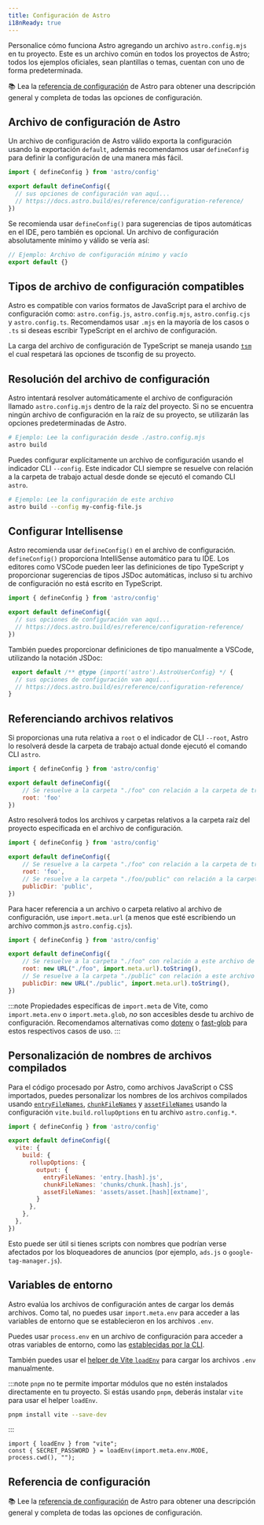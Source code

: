 ```yaml
---
title: Configuración de Astro
i18nReady: true
---
```


Personalice cómo funciona Astro agregando un archivo `astro.config.mjs` en tu proyecto. Este es un archivo común en todos los proyectos de Astro; todos los ejemplos oficiales, sean plantillas o temas, cuentan con uno de forma predeterminada.

📚 Lea la [referencia de configuración](/es/reference/configuration-reference/) de Astro para obtener una descripción general y completa de todas las opciones de configuración.

## Archivo de configuración de Astro

Un archivo de configuración de Astro válido exporta la configuración usando la exportación `default`, además recomendamos usar `defineConfig` para definir la configuración de una manera más fácil.

```js title="astro.config.mjs"
import { defineConfig } from 'astro/config'

export default defineConfig({
  // sus opciones de configuración van aquí...
  // https://docs.astro.build/es/reference/configuration-reference/
})
```

Se recomienda usar `defineConfig()` para sugerencias de tipos automáticas en el IDE, pero también es opcional. Un archivo de configuración absolutamente mínimo y válido se vería así:

```js title="astro.config.mjs"
// Ejemplo: Archivo de configuración mínimo y vacío
export default {}
```

## Tipos de archivo de configuración compatibles

Astro es compatible con varios formatos de JavaScript para el archivo de configuración como: `astro.config.js`, `astro.config.mjs`, `astro.config.cjs` y `astro.config.ts`. Recomendamos usar `.mjs` en la mayoría de los casos o `.ts` si deseas escribir TypeScript en el archivo de configuración.

La carga del archivo de configuración de TypeScript se maneja usando [`tsm`](https://github.com/lukeed/tsm) el cual respetará las opciones de tsconfig de su proyecto.

## Resolución del archivo de configuración

Astro intentará resolver automáticamente el archivo de configuración llamado `astro.config.mjs` dentro de la raíz del proyecto. Si no se encuentra ningún archivo de configuración en la raíz de su proyecto, se utilizarán las opciones predeterminadas de Astro.

```bash
# Ejemplo: Lee la configuración desde ./astro.config.mjs
astro build
```

Puedes configurar explícitamente un archivo de configuración usando el indicador CLI `--config`. Este indicador CLI siempre se resuelve con relación a la carpeta de trabajo actual desde donde se ejecutó el comando CLI `astro`.

```bash
# Ejemplo: Lee la configuración de este archivo
astro build --config my-config-file.js
```

## Configurar Intellisense

Astro recomienda usar `defineConfig()` en el archivo de configuración. `defineConfig()` proporciona IntelliSense automático para tu IDE. Los editores como VSCode pueden leer las definiciones de tipo TypeScript y proporcionar sugerencias de tipos JSDoc automáticas, incluso si tu archivo de configuración no está escrito en TypeScript.

```js title="astro.config.mjs"
import { defineConfig } from 'astro/config'

export default defineConfig({
  // sus opciones de configuración van aquí...
  // https://docs.astro.build/es/reference/configuration-reference/
})
```

También puedes proporcionar definiciones de tipo manualmente a VSCode, utilizando la notación JSDoc:

```js title="astro.config.mjs"
 export default /** @type {import('astro').AstroUserConfig} */ {
  // sus opciones de configuración van aquí...
  // https://docs.astro.build/es/reference/configuration-reference/
}
```

## Referenciando archivos relativos

Si proporcionas una ruta relativa a `root` o el indicador de CLI `--root`, Astro lo resolverá desde la carpeta de trabajo actual donde ejecutó el comando CLI `astro`.

```js title="astro.config.mjs"
import { defineConfig } from 'astro/config'

export default defineConfig({
    // Se resuelve a la carpeta "./foo" con relación a la carpeta de trabajo actual
    root: 'foo'
})
```

Astro resolverá todos los archivos y carpetas relativos a la carpeta raíz del proyecto especificada en el archivo de configuración.

```js title="astro.config.mjs"
import { defineConfig } from 'astro/config'

export default defineConfig({
    // Se resuelve a la carpeta "./foo" con relación a la carpeta de trabajo actual
    root: 'foo',
    // Se resuelve a la carpeta "./foo/public" con relación a la carpeta de trabajo actual
    publicDir: 'public',
})
```

Para hacer referencia a un archivo o carpeta relativo al archivo de configuración, use `import.meta.url` (a menos que esté escribiendo un archivo common.js `astro.config.cjs`).

```js "import.meta.url" title="astro.config.mjs"
import { defineConfig } from 'astro/config'

export default defineConfig({
    // Se resuelve a la carpeta "./foo" con relación a este archivo de configuración
    root: new URL("./foo", import.meta.url).toString(),
    // Se resuelve a la carpeta "./public" con relación a este archivo de configuración
    publicDir: new URL("./public", import.meta.url).toString(),
})
```
:::note
Propiedades específicas de `import.meta` de Vite, como `import.meta.env` o `import.meta.glob`, _no_ son accesibles desde tu archivo de configuración. Recomendamos alternativas como [dotenv](https://github.com/motdotla/dotenv) o [fast-glob](https://github.com/mrmlnc/fast-glob) para estos respectivos casos de uso.
:::

## Personalización de nombres de archivos compilados

Para el código procesado por Astro, como archivos JavaScript o CSS importados, puedes personalizar los nombres de los archivos compilados usando [`entryFileNames`](https://rollupjs.org/guide/en/#outputentryfilenames), [`chunkFileNames`](https://rollupjs.org/guide/en/#outputchunkfilenames) y [`assetFileNames`](https://rollupjs.org/guide/en/#outputassetfilenames) usando la configuración `vite.build.rollupOptions` en tu archivo `astro.config.*`.

```js ins={9-11} title="astro.config.mjs"
import { defineConfig } from 'astro/config'

export default defineConfig({
  vite: {
    build: {
      rollupOptions: {
        output: {
          entryFileNames: 'entry.[hash].js',
          chunkFileNames: 'chunks/chunk.[hash].js',
          assetFileNames: 'assets/asset.[hash][extname]',
        }
      },
    },
  },
})
```

Esto puede ser útil si tienes scripts con nombres que podrían verse afectados por los bloqueadores de anuncios (por ejemplo, `ads.js` o `google-tag-manager.js`).

## Variables de entorno

Astro evalúa los archivos de configuración antes de cargar los demás archivos. Como tal, no puedes usar `import.meta.env` para acceder a las variables de entorno que se establecieron en los archivos `.env`.

Puedes usar `process.env` en un archivo de configuración para acceder a otras variables de entorno, como las [establecidas por la CLI](/es/guides/environment-variables/#usando-la-cli).

También puedes usar el [helper de Vite `loadEnv`](https://main.vitejs.dev/config/#using-environment-variables-in-config) para cargar los archivos `.env` manualmente.

:::note
`pnpm` no te permite importar módulos que no estén instalados directamente en tu proyecto. Si estás usando `pnpm`, deberás instalar `vite` para usar el helper `loadEnv`.
```sh
pnpm install vite --save-dev
```
:::

```astro title="astro.config.mjs"
import { loadEnv } from "vite";
const { SECRET_PASSWORD } = loadEnv(import.meta.env.MODE, process.cwd(), "");
```

## Referencia de configuración

📚 Lee la [referencia de configuración](/es/reference/configuration-reference/) de Astro para obtener una descripción general y completa de todas las opciones de configuración.
